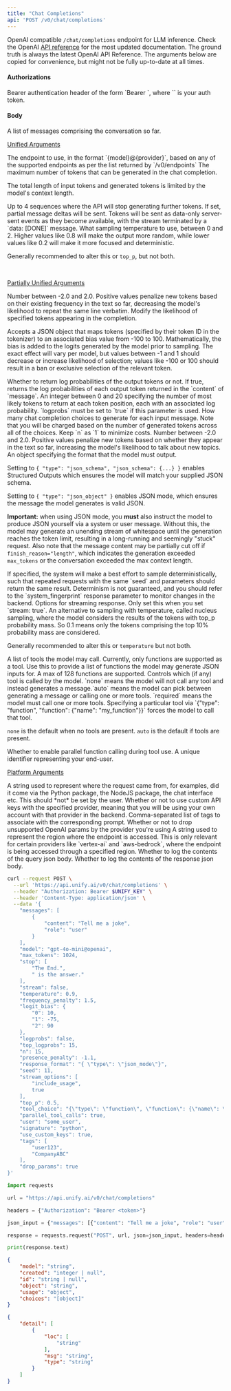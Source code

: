```yaml
---
title: "Chat Completions"
api: 'POST /v0/chat/completions'
---
```

OpenAI compatible `/chat/completions` endpoint for LLM inference.
Check the OpenAI
[API reference](https://platform.openai.com/docs/api-reference/chat)
for the most updated documentation. The ground truth is always the latest OpenAI API
Reference. The arguments below are copied for convenience, but might not be fully
up-to-date at all times.

#### Authorizations

<ParamField header="Authorization" type="string" required="true">
  Bearer authentication header of the form `Bearer <token>`, where `<token>` is your auth token.
</ParamField>

#### Body

<ParamField body="messages" type="[object]" required="true">
A list of messages comprising the conversation so far.
</ParamField>



<br />

[Unified Arguments](https://docs.unify.ai/universal_api/arguments#unified-arguments)

<ParamField body="model" type="string" required="true">
The endpoint to use, in the format `{model}@{provider}`, based on any of the supported endpoints as per the list returned by `/v0/endpoints`
</ParamField>

<ParamField body="max_tokens" type="integer | null" >
The maximum number of tokens that can be generated in the chat completion.

The total length of input tokens and generated tokens is limited by the model's context length.
</ParamField>

<ParamField body="stop" type="string | array | null" >
Up to 4 sequences where the API will stop generating further tokens.
</ParamField>

<ParamField body="stream" type="boolean"  default="false">
If set, partial message deltas will be sent. Tokens will be sent as data-only server-sent events as they become available, with the stream terminated by a `data: [DONE]` message.
</ParamField>

<ParamField body="temperature" type="number | null"  default="1.0">
What sampling temperature to use, between 0 and 2. Higher values like 0.8 will make the output more random, while lower values like 0.2 will make it more focused and deterministic.

Generally recommended to alter this or `top_p`, but not both.
</ParamField>



<br />

[Partially Unified Arguments](https://docs.unify.ai/universal_api/arguments#partially-unified-arguments)

<ParamField body="frequency_penalty" type="number | null" >
Number between -2.0 and 2.0. Positive values penalize new tokens based on their existing frequency in the text so far, decreasing the model's likelihood to repeat the same line verbatim.
</ParamField>

<ParamField body="logit_bias" type="object | null" >
Modify the likelihood of specified tokens appearing in the completion.

Accepts a JSON object that maps tokens (specified by their token ID in the tokenizer) to an associated bias value from -100 to 100. Mathematically, the bias is added to the logits generated by the model prior to sampling. The exact effect will vary per model, but values between -1 and 1 should decrease or increase likelihood of selection; values like -100 or 100 should result in a ban or exclusive selection of the relevant token.
</ParamField>

<ParamField body="logprobs" type="boolean | null" >
Whether to return log probabilities of the output tokens or not. If true, returns the log probabilities of each output token returned in the `content` of `message`.
</ParamField>

<ParamField body="top_logprobs" type="integer | null" >
An integer between 0 and 20 specifying the number of most likely tokens to return at each token position, each with an associated log probability. `logprobs` must be set to `true` if this parameter is used.
</ParamField>

<ParamField body="n" type="integer | null" >
How many chat completion choices to generate for each input message. Note that you will be charged based on the number of generated tokens across all of the choices. Keep `n` as `1` to minimize costs.
</ParamField>

<ParamField body="presence_penalty" type="number | null" >
Number between -2.0 and 2.0. Positive values penalize new tokens based on whether they appear in the text so far, increasing the model's likelihood to talk about new topics.
</ParamField>

<ParamField body="response_format" type="object | null" >
An object specifying the format that the model must output.

Setting to `{ "type": "json_schema", "json_schema": {...} }` enables Structured Outputs which ensures the model will match your supplied JSON schema.

Setting to `{ "type": "json_object" }` enables JSON mode, which ensures the message the model generates is valid JSON.

**Important:** when using JSON mode, you **must** also instruct the model to produce JSON yourself via a system or user message. Without this, the model may generate an unending stream of whitespace until the generation reaches the token limit, resulting in a long-running and seemingly "stuck" request. Also note that the message content may be partially cut off if `finish_reason="length"`, which indicates the generation exceeded `max_tokens` or the conversation exceeded the max context length.
</ParamField>

<ParamField body="seed" type="integer | null" >
If specified, the system will make a best effort to sample deterministically, such that repeated requests with the same `seed` and parameters should return the same result. Determinism is not guaranteed, and you should refer to the `system_fingerprint` response parameter to monitor changes in the backend.
</ParamField>

<ParamField body="stream_options" type="object | null" >
Options for streaming response. Only set this when you set `stream: true`.
</ParamField>

<ParamField body="top_p" type="number | null" >
An alternative to sampling with temperature, called nucleus sampling, where the model considers the results of the tokens with top_p probability mass. So 0.1 means only the tokens comprising the top 10% probability mass are considered.

Generally recommended to alter this or `temperature` but not both.
</ParamField>

<ParamField body="tools" type="array | null" >
A list of tools the model may call. Currently, only functions are supported as a tool. Use this to provide a list of functions the model may generate JSON inputs for. A max of 128 functions are supported.
</ParamField>

<ParamField body="tool_choice" type="any | null" >
Controls which (if any) tool is called by the model. `none` means the model will not call any tool and instead generates a message.`auto` means the model can pick between generating a message or calling one or more tools. `required` means the model must call one or more tools. Specifying a particular tool via `{"type": "function", "function": {"name": "my_function"}}` forces the model to call that tool.

`none` is the default when no tools are present. `auto` is the default if tools are present.
</ParamField>

<ParamField body="parallel_tool_calls" type="boolean | null"  default="true">
Whether to enable parallel function calling during tool use.
</ParamField>

<ParamField body="user" type="string | null" >
A unique identifier representing your end-user.
</ParamField>



<br />

[Platform Arguments](https://docs.unify.ai/universal_api/arguments#platform-arguments)

<ParamField body="signature" type="string | null" >
A string used to represent where the request came from, for examples, did it come via the Python package, the NodeJS package, the chat interface etc. This should *not* be set by the user.
</ParamField>

<ParamField body="use_custom_keys" type="boolean | null" >
Whether or not to use custom API keys with the specified provider, meaning that you will be using your own account with that provider in the backend.
</ParamField>

<ParamField body="tags" type="string | array | null" >
Comma-separated list of tags to associate with the corresponding prompt.
</ParamField>

<ParamField body="drop_params" type="boolean"  default="true">
Whether or not to drop unsupported OpenAI params by the provider you're using
</ParamField>

<ParamField body="region" type="string | null" >
A string used to represent the region where the endpoint is accessed. This is only relevant for certain providers like `vertex-ai` and `aws-bedrock`, where the endpoint is being accessed through a specified region.
</ParamField>

<ParamField body="log_query_body" type="boolean | null"  default="true">
Whether to log the contents of the query json body.
</ParamField>

<ParamField body="log_response_body" type="boolean | null"  default="true">
Whether to log the contents of the response json body.
</ParamField>

<RequestExample>

```bash cURL
curl --request POST \
  --url 'https://api.unify.ai/v0/chat/completions' \
  --header "Authorization: Bearer $UNIFY_KEY" \
  --header 'Content-Type: application/json' \
  --data '{
    "messages": [
        {
            "content": "Tell me a joke",
            "role": "user"
        }
    ],
    "model": "gpt-4o-mini@openai",
    "max_tokens": 1024,
    "stop": [
        "The End.",
        " is the answer."
    ],
    "stream": false,
    "temperature": 0.9,
    "frequency_penalty": 1.5,
    "logit_bias": {
        "0": 10,
        "1": -75,
        "2": 90
    },
    "logprobs": false,
    "top_logprobs": 15,
    "n": 15,
    "presence_penalty": -1.1,
    "response_format": "{ \"type\": \"json_mode\"}",
    "seed": 11,
    "stream_options": [
        "include_usage",
        true
    ],
    "top_p": 0.5,
    "tool_choice": "{\"type\": \"function\", \"function\": {\"name\": \"my_function\"}}",
    "parallel_tool_calls": true,
    "user": "some_user",
    "signature": "python",
    "use_custom_keys": true,
    "tags": [
        "user123",
        "CompanyABC"
    ],
    "drop_params": true
}'
```

```python Python
import requests

url = "https://api.unify.ai/v0/chat/completions"

headers = {"Authorization": "Bearer <token>"}

json_input = {"messages": [{"content": "Tell me a joke", "role": "user"}], "model": "gpt-4o-mini@openai", "max_tokens": 1024, "stop": ["The End.", " is the answer."], "stream": False, "temperature": 0.9, "frequency_penalty": 1.5, "logit_bias": {"0": 10, "1": -75, "2": 90}, "logprobs": False, "top_logprobs": 15, "n": 15, "presence_penalty": -1.1, "response_format": "{ "type": "json_mode"}", "seed": 11, "stream_options": ["include_usage", True], "top_p": 0.5, "tool_choice": "{"type": "function", "function": {"name": "my_function"}}", "parallel_tool_calls": True, "user": "some_user", "signature": "python", "use_custom_keys": True, "tags": ["user123", "CompanyABC"], "drop_params": True}

response = requests.request("POST", url, json=json_input, headers=headers)

print(response.text)
```

</RequestExample>
<ResponseExample>

```json 200
{
    "model": "string",
    "created": "integer | null",
    "id": "string | null",
    "object": "string",
    "usage": "object",
    "choices": "[object]"
}
```

```json 422
{
    "detail": [
        {
            "loc": [
                "string"
            ],
            "msg": "string",
            "type": "string"
        }
    ]
}
```

</ResponseExample>
